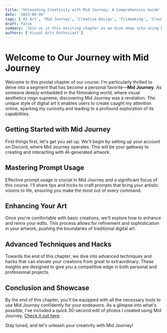 ```yaml
---
title: 'Unleashing Creativity with Mid Journey: A Comprehensive Guide'
date: '2023-06-08'
tags: ['AI Art', 'Mid Journey', 'Creative Design', 'Filmmaking', 'Creative Design']
draft: false
summary: 'Join us in this exciting chapter as we dive deep into using Mid Journey, an AI tool that revolutionizes digital art and photography. From setting up your account to mastering advanced editing techniques, this guide is packed with insights to enhance your visual projects.'
authors: ['Visual Arts Enthusiast']
---
```


# Welcome to Our Journey with Mid Journey

Welcome to this pivotal chapter of our course. I'm particularly thrilled to delve into a segment that has become a personal favorite—**Mid Journey**. As someone deeply embedded in the filmmaking world, where visual aesthetics reign supreme, discovering Mid Journey was a revelation. The unique style of digital art it enables users to create caught my attention online, sparking my curiosity and leading to a profound exploration of its capabilities.

## Getting Started with Mid Journey

First things first, let's get you set up. We'll begin by setting up your account on Discord, where Mid Journey operates. This will be your gateway to creating and interacting with AI-generated artwork.

## Mastering Prompt Usage

Effective prompt usage is crucial in Mid Journey and a significant focus of this course. I'll share tips and tricks to craft prompts that bring your artistic visions to life, ensuring you make the most out of every command.

## Enhancing Your Art

Once you're comfortable with basic creations, we'll explore how to enhance and remix your edits. This process allows for refinement and sophistication in your artwork, pushing the boundaries of traditional digital art.

## Advanced Techniques and Hacks

Towards the end of this chapter, we dive into advanced techniques and hacks that can elevate your creations from great to extraordinary. These insights are designed to give you a competitive edge in both personal and professional projects.

## Conclusion and Showcase

By the end of this chapter, you'll be equipped with all the necessary tools to use Mid Journey confidently for your endeavors. As a glimpse into what's possible, I've included a quick 30-second edit of photos I created using Mid Journey. [Check it out here](#).

Stay tuned, and let's unleash your creativity with Mid Journey!


